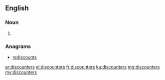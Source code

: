 ==English==

===Noun===
{{head|en|plural}}

# {{plural of|discounter|lang=en}}

===Anagrams===
* [[rediscounts#English|rediscounts]]

[[ar:discounters]]
[[el:discounters]]
[[fr:discounters]]
[[ku:discounters]]
[[mg:discounters]]
[[my:discounters]]